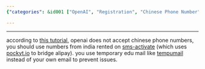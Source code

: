 ```yaml
---
{"categories": &id001 ["OpenAI", "Registration", "Chinese Phone Number", "India", "SMS Activation", "Tempumail", "Temporary Email"], "category": "Online security and privacy", "date": "2023-02-09 01:01:23", "description": "This tutorial provides step-by-step instructions on how to create an OpenAI account using a Chinese phone number and temporary email addresses from Tempumail, making it possible to bypass potential restrictions and issues.", "tags": *id001, "title": "openai account registration"}

---
```


------
according to [this tutorial](https://www.modb.pro/db/573022), openai does not accept chinese phone numbers, you should use numbers from india rented on [sms-activate](https://sms-activate.org/) (which uses [pockyt.io](https://pockyt.io/) to bridge alipay). you use temporary edu mail like [tempumail](https://tempumail.com/mailbox) instead of your own email to prevent issues.
